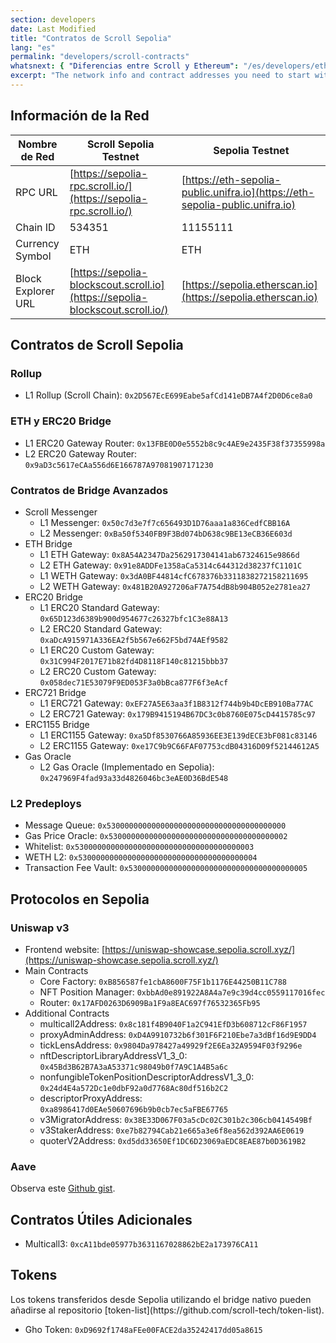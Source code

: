 ```yaml
---
section: developers
date: Last Modified
title: "Contratos de Scroll Sepolia"
lang: "es"
permalink: "developers/scroll-contracts"
whatsnext: { "Diferencias entre Scroll y Ethereum": "/es/developers/ethereum-and-scroll-differences" }
excerpt: "The network info and contract addresses you need to start with Scroll Sepolia Testnet."
---
```



## Información de la Red

| Nombre de Red       | Scroll Sepolia Testnet                                                        | Sepolia Testnet                                                              |
| ------------------ | ----------------------------------------------------------------------------- | ---------------------------------------------------------------------------- |
| RPC URL            | [https://sepolia-rpc.scroll.io/](https://sepolia-rpc.scroll.io/)              | [https://eth-sepolia-public.unifra.io](https://eth-sepolia-public.unifra.io) |
| Chain ID           | 534351                                                                        | 11155111                                                                     |
| Currency Symbol    | ETH                                                                           | ETH                                                                          |
| Block Explorer URL | [https://sepolia-blockscout.scroll.io](https://sepolia-blockscout.scroll.io/) | [https://sepolia.etherscan.io](https://sepolia.etherscan.io)                 |

## Contratos de Scroll Sepolia

### Rollup

- L1 Rollup (Scroll Chain): `0x2D567EcE699Eabe5afCd141eDB7A4f2D0D6ce8a0`

### ETH y ERC20 Bridge

- L1 ERC20 Gateway Router: `0x13FBE0D0e5552b8c9c4AE9e2435F38f37355998a`
- L2 ERC20 Gateway Router: `0x9aD3c5617eCAa556d6E166787A97081907171230`

### Contratos de Bridge Avanzados

- Scroll Messenger
  - L1 Messenger: `0x50c7d3e7f7c656493D1D76aaa1a836CedfCBB16A`
  - L2 Messenger: `0xBa50f5340FB9F3Bd074bD638c9BE13eCB36E603d`
- ETH Bridge
  - L1 ETH Gateway: `0x8A54A2347Da2562917304141ab67324615e9866d`
  - L2 ETH Gateway: `0x91e8ADDFe1358aCa5314c644312d38237fC1101C`
  - L1 WETH Gateway: `0x3dA0BF44814cfC678376b3311838272158211695`
  - L2 WETH Gateway: `0x481B20A927206aF7A754dB8b904B052e2781ea27`
- ERC20 Bridge
  - L1 ERC20 Standard Gateway: `0x65D123d6389b900d954677c26327bfc1C3e88A13`
  - L2 ERC20 Standard Gateway: `0xaDcA915971A336EA2f5b567e662F5bd74AEf9582`
  - L1 ERC20 Custom Gateway: `0x31C994F2017E71b82fd4D8118F140c81215bbb37`
  - L2 ERC20 Custom Gateway: `0x058dec71E53079F9ED053F3a0bBca877F6f3eAcf`
- ERC721 Bridge
  - L1 ERC721 Gateway: `0xEF27A5E63aa3f1B8312f744b9b4DcEB910Ba77AC`
  - L2 ERC721 Gateway: `0x179B9415194B67DC3c0b8760E075cD4415785c97`
- ERC1155 Bridge
  - L1 ERC1155 Gateway: `0xa5Df8530766A85936EE3E139dECE3bF081c83146`
  - L2 ERC1155 Gateway: `0xe17C9b9C66FAF07753cdB04316D09f52144612A5`
- Gas Oracle
  - L2 Gas Oracle (Implementado en Sepolia): `0x247969F4fad93a33d4826046bc3eAE0D36BdE548`

### L2 Predeploys

- Message Queue: `0x5300000000000000000000000000000000000000`
- Gas Price Oracle: `0x5300000000000000000000000000000000000002`
- Whitelist: `0x5300000000000000000000000000000000000003`
- WETH L2: `0x5300000000000000000000000000000000000004`
- Transaction Fee Vault: `0x5300000000000000000000000000000000000005`

## Protocolos en Sepolia

### Uniswap v3

- Frontend website: [https://uniswap-showcase.sepolia.scroll.xyz/](https://uniswap-showcase.sepolia.scroll.xyz/)
- Main Contracts
  - Core Factory: `0xB856587fe1cbA8600F75F1b1176E44250B11C788`
  - NFT Position Manager: `0xbbAd0e891922A8A4a7e9c39d4cc0559117016fec`
  - Router: `0x17AFD0263D6909Ba1F9a8EAC697f76532365Fb95`
- Additional Contracts
  - multicall2Address: `0x8c181f4B9040F1a2C941EfD3b608712cF86F1957`
  - proxyAdminAddress: `0xD4A9910732b6f301F6F210Ebe7a3dBf16d9E9DD4`
  - tickLensAddress: `0x9804Da978427a49929f2E6Ea32A9594F03f9296e`
  - nftDescriptorLibraryAddressV1_3_0: `0x45Bd3B62B7A3aA53371c98049b0f7A9C1A4B5a6c`
  - nonfungibleTokenPositionDescriptorAddressV1_3_0: `0x24d4E4a572Dc1e0dbF92a0d7768Ac80df516b2C2`
  - descriptorProxyAddress: `0xa8986417d0EAe50607696b9b0cb7ec5aFBE67765`
  - v3MigratorAddress: `0x38E33D067F03a5cDc02C301b2c306cb0414549Bf`
  - v3StakerAddress: `0xe7b82794Cab21e665a3e6f8ea562d392AA6E0619`
  - quoterV2Address: `0xd5dd33650Ef1DC6D23069aEDC8EAE87b0D3619B2`

### Aave

Observa este [Github gist](https://gist.github.com/dghelm/7fe68f0a524f30846e1142721c081d84).

## Contratos Útiles Adicionales

- Multicall3: `0xcA11bde05977b3631167028862bE2a173976CA11`

## Tokens

<Aside type="note" title="">
  Los tokens transferidos desde Sepolia utilizando el bridge nativo pueden añadirse al repositorio
  [token-list](https://github.com/scroll-tech/token-list).
</Aside>

- Gho Token: `0xD9692f1748aFEe00FACE2da35242417dd05a8615`
